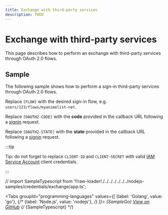 ```yaml
---
title: Exchange with third-party services
description: TODO
---
```


# Exchange with third-party services

This page describes how to perform an exchange with third-party services through OAuth 2.0 flows.

## Sample

The following sample shows how to perform a sign-in third-party services through OAuth 2.0 flows.

Replace `[FLOW]` with the desired sign-in flow, e.g. `users/123/flows/myanimelist-net`.

Replace `[OAUTH2-CODE]` with the **code** provided in the callback URL following a [signin](/credentials/docs/samples/signin) request.

Replace `[OAUTH2-STATE]` with the **state** provided in the callback URL following a [signin](/credentials/docs/samples/signin) request.

:::tip

Tip: do not forget to replace `CLIENT-ID` and `CLIENT-SECRET` with valid [IAM Service Account](/authentication/service-accounts) client credentials.

:::

// import SampleTypescript from '!!raw-loader!./../../../../../../nodejs-samples/credentials/exchange/app.ts';


<Tabs
  groupId="programming-languages"
  values={[
    {label: 'Golang', value: 'go'},
    {/* {label: 'Node.js', value: 'nodejs'}, */}
  ]}>
  <TabItem value="go">
    <CodeBlock language="go">
      {SampleGo}
    </CodeBlock>
    <a href="https://github.com/animeapis/golang-samples/blob/master/credentials/exchange/main.go">View on GitHub</a>
  </TabItem>
  {/* <TabItem value="nodejs">
    <CodeBlock language="typescript">
      {SampleTypescript}
    </CodeBlock>
  </TabItem> */}
</Tabs>
